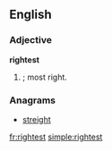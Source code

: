 ==English==

===Adjective===
'''rightest'''

# {{superlative of|[[right]]}}; most right.

===Anagrams===
* [[streight#English|streight]]

[[fr:rightest]]
[[simple:rightest]]